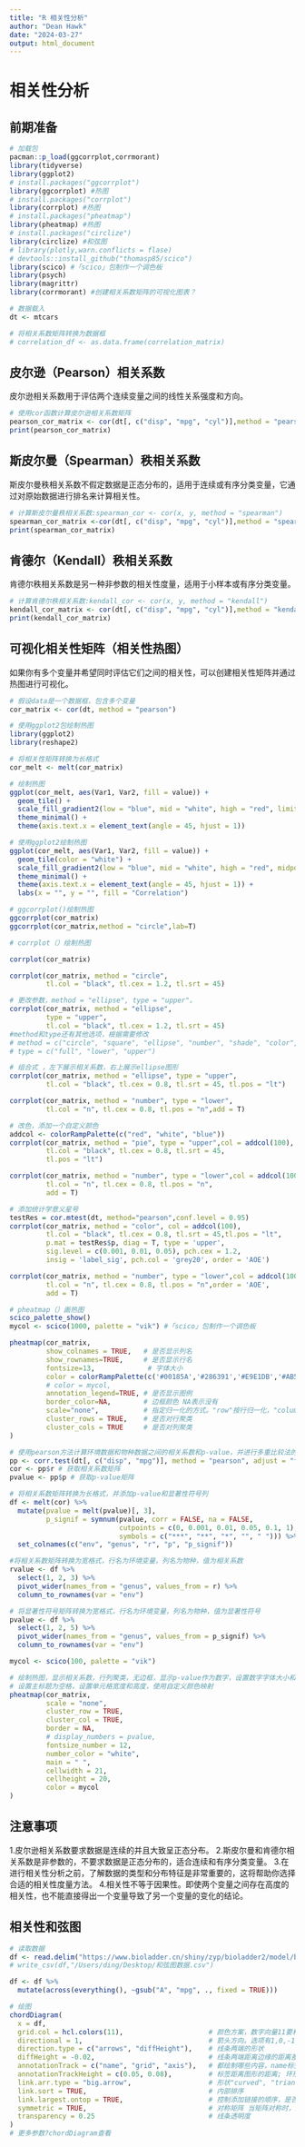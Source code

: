 ```yaml
---
title: "R 相关性分析"
author: "Dean Hawk"
date: "2024-03-27"
output: html_document
---
```


# 相关性分析

## 前期准备

```r
# 加载包
pacman::p_load(ggcorrplot,corrmorant)
library(tidyverse)
library(ggplot2)
# install.packages("ggcorrplot")
library(ggcorrplot) #热图
# install.packages("corrplot")
library(corrplot) #热图
# install.packages("pheatmap")
library(pheatmap) #热图
# install.packages("circlize")
library(circlize) #和弦图
# library(plotly,warn.conflicts = flase)
# devtools::install_github("thomasp85/scico")
library(scico) #「scico」包制作一个调色板
library(psych)
library(magrittr)
library(corrmorant) #创建相关系数矩阵的可视化图表？

# 数据载入
dt <- mtcars

# 将相关系数矩阵转换为数据框
# correlation_df <- as.data.frame(correlation_matrix)
```

## 皮尔逊（Pearson）相关系数

皮尔逊相关系数用于评估两个连续变量之间的线性关系强度和方向。

```r
# 使用cor函数计算皮尔逊相关系数矩阵
pearson_cor_matrix <- cor(dt[, c("disp", "mpg", "cyl")],method = "pearson")
print(pearson_cor_matrix)
```

## 斯皮尔曼（Spearman）秩相关系数

斯皮尔曼秩相关系数不假定数据是正态分布的，适用于连续或有序分类变量，它通过对原始数据进行排名来计算相关性。

```r
# 计算斯皮尔曼秩相关系数:spearman_cor <- cor(x, y, method = "spearman")
spearman_cor_matrix <-cor(dt[, c("disp", "mpg", "cyl")],method = "spearman")
print(spearman_cor_matrix)
```

## 肯德尔（Kendall）秩相关系数

肯德尔秩相关系数是另一种非参数的相关性度量，适用于小样本或有序分类变量。

```r
# 计算肯德尔秩相关系数:kendall_cor <- cor(x, y, method = "kendall")
kendall_cor_matrix <- cor(dt[, c("disp", "mpg", "cyl")],method = "kendall")
print(kendall_cor_matrix)
```

## 可视化相关性矩阵（相关性热图）

如果你有多个变量并希望同时评估它们之间的相关性，可以创建相关性矩阵并通过热图进行可视化。

```r
# 假设data是一个数据框，包含多个变量
cor_matrix <- cor(dt, method = "pearson")

# 使用ggplot2包绘制热图
library(ggplot2)
library(reshape2)

# 将相关性矩阵转换为长格式
cor_melt <- melt(cor_matrix)

# 绘制热图
ggplot(cor_melt, aes(Var1, Var2, fill = value)) +
  geom_tile() +
  scale_fill_gradient2(low = "blue", mid = "white", high = "red", limit = c(-1, 1)) +
  theme_minimal() +
  theme(axis.text.x = element_text(angle = 45, hjust = 1))

# 使用ggplot2绘制热图
ggplot(cor_melt, aes(Var1, Var2, fill = value)) +
  geom_tile(color = "white") +
  scale_fill_gradient2(low = "blue", mid = "white", high = "red", midpoint = 0) +
  theme_minimal() +
  theme(axis.text.x = element_text(angle = 45, hjust = 1)) +
  labs(x = "", y = "", fill = "Correlation")

# ggcorrplot()绘制热图
ggcorrplot(cor_matrix)
ggcorrplot(cor_matrix,method = "circle",lab=T)

# corrplot（）绘制热图

corrplot(cor_matrix)

corrplot(cor_matrix, method = "circle", 
         tl.col = "black", tl.cex = 1.2, tl.srt = 45)

# 更改参数，method = "ellipse", type = "upper"。
corrplot(cor_matrix, method = "ellipse", 
         type = "upper",
         tl.col = "black", tl.cex = 1.2, tl.srt = 45)
#method和type还有其他选项，根据需要修改
# method = c("circle", "square", "ellipse", "number", "shade", "color", "pie")
# type = c("full", "lower", "upper")

# 组合式 ，左下展示相关系数，右上展示ellipse图形
corrplot(cor_matrix, method = "ellipse", type = "upper",
         tl.col = "black", tl.cex = 0.8, tl.srt = 45, tl.pos = "lt")

corrplot(cor_matrix, method = "number", type = "lower",
         tl.col = "n", tl.cex = 0.8, tl.pos = "n",add = T)

# 改色，添加一个自定义颜色
addcol <- colorRampPalette(c("red", "white", "blue"))
corrplot(cor_matrix, method = "pie", type = "upper",col = addcol(100), 
         tl.col = "black", tl.cex = 0.8, tl.srt = 45,
         tl.pos = "lt")

corrplot(cor_matrix, method = "number", type = "lower",col = addcol(100), 
         tl.col = "n", tl.cex = 0.8, tl.pos = "n",
         add = T)

# 添加统计学意义星号
testRes = cor.mtest(dt, method="pearson",conf.level = 0.95)
corrplot(cor_matrix, method = "color", col = addcol(100), 
         tl.col = "black", tl.cex = 0.8, tl.srt = 45,tl.pos = "lt",
         p.mat = testRes$p, diag = T, type = 'upper',
         sig.level = c(0.001, 0.01, 0.05), pch.cex = 1.2,
         insig = 'label_sig', pch.col = 'grey20', order = 'AOE')

corrplot(cor_matrix, method = "number", type = "lower",col = addcol(100), 
         tl.col = "n", tl.cex = 0.8, tl.pos = "n",order = 'AOE',
         add = T)
```

```r
# pheatmap（）画热图
scico_palette_show()
mycol <- scico(1000, palette = "vik") #「scico」包制作一个调色板

pheatmap(cor_matrix, 
         show_colnames = TRUE,   # 是否显示列名
         show_rownames=TRUE,     # 是否显示行名
         fontsize=13,             # 字体大小
         color = colorRampPalette(c('#00185A','#286391','#E9E1DB','#AB5A2B','#501008'))(50), # 指定热图的颜色
         # color = mycol,
         annotation_legend=TRUE, # 是否显示图例
         border_color=NA,        # 边框颜色 NA表示没有
         scale="none",           # 指定归一化的方式。"row"按行归一化，"column"按列归一化，"none"不处理
         cluster_rows = TRUE,    # 是否对行聚类
         cluster_cols = TRUE     # 是否对列聚类
)
```


```r
# 使用pearson方法计算环境数据和物种数据之间的相关系数和p-value，并进行多重比较法的FDR校正
pp <- corr.test(dt[, c("disp", "mpg")], method = "pearson", adjust = "fdr")
cor <- pp$r # 获取相关系数矩阵
pvalue <- pp$p # 获取p-value矩阵

# 将相关系数矩阵转换为长格式，并添加p-value和显著性符号列
df <- melt(cor) %>% 
  mutate(pvalue = melt(pvalue)[, 3],
         p_signif = symnum(pvalue, corr = FALSE, na = FALSE,  
                           cutpoints = c(0, 0.001, 0.01, 0.05, 0.1, 1), 
                           symbols = c("***", "**", "*", "", " "))) %>% 
  set_colnames(c("env", "genus", "r", "p", "p_signif"))

#将相关系数矩阵转换为宽格式，行名为环境变量，列名为物种，值为相关系数
rvalue <- df %>% 
  select(1, 2, 3) %>% 
  pivot_wider(names_from = "genus", values_from = r) %>% 
  column_to_rownames(var = "env")

# 将显著性符号矩阵转换为宽格式，行名为环境变量，列名为物种，值为显著性符号
pvalue <- df %>% 
  select(1, 2, 5) %>% 
  pivot_wider(names_from = "genus", values_from = p_signif) %>% 
  column_to_rownames(var = "env")

mycol <- scico(100, palette = "vik")

# 绘制热图，显示相关系数，行列聚类，无边框，显示p-value作为数字，设置数字字体大小和颜色
# 设置主标题为空格，设置单元格宽度和高度，使用自定义颜色映射
pheatmap(cor_matrix, 
         scale = "none", 
         cluster_row = TRUE, 
         cluster_col = TRUE, 
         border = NA,
         # display_numbers = pvalue, 
         fontsize_number = 12, 
         number_color = "white",
         main = " ",
         cellwidth = 21, 
         cellheight = 20, 
         color = mycol
)

```

## 注意事项

1.皮尔逊相关系数要求数据是连续的并且大致呈正态分布。
2.斯皮尔曼和肯德尔相关系数是非参数的，不要求数据是正态分布的，适合连续和有序分类变量。
3.在进行相关性分析之前，了解数据的类型和分布特征是非常重要的，这将帮助你选择合适的相关性度量方法。
4.相关性不等于因果性。即使两个变量之间存在高度的相关性，也不能直接得出一个变量导致了另一个变量的变化的结论。


## 相关性和弦图

```r
# 读取数据
df <- read.delim("https://www.bioladder.cn/shiny/zyp/bioladder2/model/bioladder1/Chord/demoData.txt")
# write_csv(df,"/Users/ding/Desktop/和弦图数据.csv")

df <- df %>%
  mutate(across(everything(), ~gsub("A", "mpg", ., fixed = TRUE)))

# 绘图
chordDiagram(
  x = df,
  grid.col = hcl.colors(11),                     # 颜色方案，数字向量11要和实际的数据相符
  directional = 1,                               # 箭头方向。选项有1,0,-1
  direction.type = c("arrows", "diffHeight"),    # 线条两端的形状
  diffHeight = -0.02,                            # 线条两端距离边缘的距离差
  annotationTrack = c("name", "grid", "axis"),   # 都绘制哪些内容，name标签；grid边缘形状；axis刻度
  annotationTrackHeight = c(0.05, 0.08),         # 标签距离图形的距离; 环形边缘的宽度
  link.arr.type = "big.arrow",                   # 形状"curved", "triangle", "circle", "ellipse".
  link.sort = TRUE,                              # 内部排序
  link.largest.ontop = TRUE,                     # 控制添加链接的顺序，是否基于绝对值?
  symmetric = TRUE,                              # 对称矩阵 当矩阵对称时，通过设置symmetric = TRUE，将只使用没有对角线的下三角矩阵。
  transparency = 0.25                            # 线条透明度
)
# 更多参数?chordDiagram查看

```



